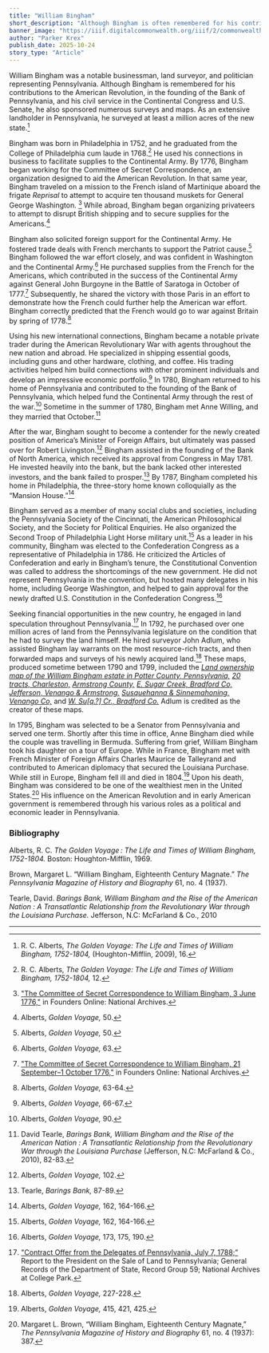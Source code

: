 ```yaml
---
title: "William Bingham"
short_description: "Although Bingham is often remembered for his contributions to the American Revolution and new nation, he also sponsored the surveying of at least a million acres."
banner_image: "https://iiif.digitalcommonwealth.org/iiif/2/commonwealth:q524ng47w/2274,143,1825,1515/full/0/default.jpg"
author: "Parker Krex"
publish_date: 2025-10-24
story_type: "Article"
---
```



William Bingham was a notable businessman, land surveyor, and politician representing Pennsylvania. Although Bingham is remembered for his contributions to the American Revolution, in the founding of the Bank of Pennsylvania, and his civil service in the Continental Congress and U.S. Senate, he also sponsored numerous surveys and maps. As an extensive landholder in Pennsylvania, he surveyed at least a million acres of the new state.[^1]  

Bingham was born in Philadelphia in 1752, and he graduated from the College of Philadelphia cum laude in 1768.[^2]  He used his connections in business to facilitate supplies to the Continental Army. By 1776, Bingham began working for the Committee of Secret Correspondence, an organization designed to aid the American Revolution. In that same year, Bingham traveled on a mission to the French island of Martinique aboard the frigate *Reprisal* to attempt to acquire ten thousand muskets for General George Washington. [^3] While abroad, Bingham began organizing privateers to attempt to disrupt British shipping and to secure supplies for the Americans.[^4]  

Bingham also solicited foreign support for the Continental Army. He fostered trade deals with French merchants to support the Patriot cause.[^5]  Bingham followed the war effort closely, and was confident in Washington and the Continental Army.[^6]  He purchased supplies from the French for the Americans, which contributed in the success of the Continental Army against General John Burgoyne in the Battle of Saratoga in October of 1777.[^7]  Subsequently, he shared the victory with those Paris in an effort to demonstrate how the French could further help the American war effort. Bingham correctly predicted that the French would go to war against Britain by spring of 1778.[^8] 

Using his new international connections, Bingham became a notable private trader during the American Revolutionary War with agents throughout the new nation and abroad. He specialized in shipping essential goods, including guns and other hardware, clothing, and coffee. His trading activities helped him build connections with other prominent individuals and develop an impressive economic portfolio.[^9]  In 1780, Bingham returned to his home of Pennsylvania and contributed to the founding of the Bank of Pennsylvania, which helped fund the Continental Army through the rest of the war.[^10]  Sometime in the summer of 1780, Bingham met Anne Willing, and they married that October.[^11] 

After the war, Bingham sought to become a contender for the newly created position of America’s Minister of Foreign Affairs, but ultimately was passed over for Robert Livingston.[^12]  Bingham assisted in the founding of the Bank of North America, which received its approval from Congress in May 1781. He invested heavily into the bank, but the bank lacked other interested investors, and the bank failed to prosper.[^13]  By 1787, Bingham completed his home in Philadelphia, the three-story home known colloquially as the “Mansion House.”[^14] 

Bingham served as a member of many social clubs and societies, including the Pennsylvania Society of the Cincinnati, the American Philosophical Society, and the Society for Political Enquiries. He also organized the Second Troop of Philadelphia Light Horse military unit.[^15]  As a leader in his community, Bingham was elected to the Confederation Congress as a representative of Philadelphia in 1786. He criticized the Articles of Confederation and early in Bingham’s tenure, the Constitutional Convention was called to address the shortcomings of the new government. He did not represent Pennsylvania in the convention, but hosted many delegates in his home, including George Washington, and helped to gain approval for the newly drafted U.S. Constitution in the Confederation Congress.[^16] 

Seeking financial opportunities in the new country, he engaged in land speculation throughout Pennsylvania.[^17]  In 1792, he purchased over one million acres of land from the Pennsylvania legislature on the condition that he had to survey the land himself. He hired surveyor John Adlum, who assisted Bingham lay warrants on the most resource-rich tracts, and then forwarded maps and surveys of his newly acquired land.[^18]  These maps, produced sometime between 1790 and 1799, included the [*Land ownership map of the William Bingham estate in Potter County, Pennsylvania,*](https://www.argomaps.org/maps/commonwealth:q524ng38x/) [*20 tracts, Charleston,*](https://www.argomaps.org/maps/commonwealth:q524ng46m/) [*Armstrong County,*](https://www.argomaps.org/maps/commonwealth:q524ng328/) [*E. Sugar Creek, Bradford Co,*](https://www.argomaps.org/maps/commonwealth:q524ng28p/) [*Jefferson, Venango & Armstrong,*](https://www.argomaps.org/maps/commonwealth:q524ng36c/) [*Susquehanna & Sinnemahoning,*](https://www.argomaps.org/maps/commonwealth:q524ng30q/) [*Venango Co,*](https://www.argomaps.org/maps/commonwealth:q524ng442/) and [*W. Su[q.?] Cr., Bradford Co.*](https://www.argomaps.org/maps/commonwealth:q524ng40z/) Adlum is credited as the creator of these maps.

<InlineMapViewer identifier="commonwealth__q524ng38x" />

<InlineMapViewer identifier="commonwealth__q524ng46m" />

<InlineMapViewer identifier="commonwealth__q524ng328" />

<InlineMapViewer identifier="commonwealth__q524ng28p" />

<InlineMapViewer identifier="commonwealth__q524ng36c" />

<InlineMapViewer identifier="commonwealth__q524ng30q" />

<InlineMapViewer identifier="commonwealth__q524ng442" />

<InlineMapViewer identifier="commonwealth__q524ng40z" />

In 1795, Bingham was selected to be a Senator from Pennsylvania and served one term. Shortly after this time in office, Anne Bingham died while the couple was travelling in Bermuda. Suffering from grief, William Bingham took his daughter on a tour of Europe. While in France, Bingham met with French Minister of Foreign Affairs Charles Maurice de Talleyrand and contributed to American diplomacy that secured the Louisiana Purchase. While still in Europe, Bingham fell ill and died in 1804.[^19]  Upon his death, Bingham was considered to be one of the wealthiest men in the United States.[^20]  His influence on the American Revolution and in early American government is remembered through his various roles as a political and economic leader in Pennsylvania.

[^1]: R. C. Alberts, *The Golden Voyage: The Life and Times of William Bingham, 1752-1804,* (Houghton-Mifflin, 2009), 16.

[^2]: R. C. Alberts, *The Golden Voyage: The Life and Times of William Bingham, 1752-1804,* 12.  

[^3]: ["The Committee of Secret Correspondence to William Bingham, 3 June 1776,"](https://founders.archives.gov/documents/Franklin/01-22-02-0268) in Founders Online: National Archives.

[^4]: Alberts, *Golden Voyage,* 50.

[^5]: Alberts, *Golden Voyage,* 50.

[^6]: Alberts, *Golden Voyage,* 63.

[^7]: ["The Committee of Secret Correspondence to William Bingham, 21 September–1 October 1776,"](https://founders.archives.gov/documents/Franklin/01-22-02-0366) in Founders Online: National Archives.

[^8]: Alberts, *Golden Voyage,* 63-64.

[^9]: Alberts, *Golden Voyage,* 66-67.

[^10]: Alberts, *Golden Voyage,* 90.

[^11]: David Tearle, *Barings Bank, William Bingham and the Rise of the American Nation : A Transatlantic Relationship from the Revolutionary War through the Louisiana Purchase* (Jefferson, N.C: McFarland & Co., 2010), 82-83.

[^12]: Alberts, *Golden Voyage,* 102.

[^13]: Tearle, *Barings Bank,* 87-89.

[^14]: Alberts, *Golden Voyage,* 162, 164-166.

[^15]: Alberts, *Golden Voyage,* 162, 164-166.

[^16]: Alberts, *Golden Voyage,* 173, 175, 190.

[^17]: ["Contract Offer from the Delegates of Pennsylvania, July 7, 1788;”](https://catalog.archives.gov/id/16586373?objectPanel=transcription) Report to the President on the Sale of Land to Pennsylvania; General Records of the Department of State, Record Group 59; National Archives at College Park.

[^18]: Alberts, *Golden Voyage,* 227-228.

[^19]: Alberts, *Golden Voyage,* 415, 421, 425.

[^20]: Margaret L. Brown, “William Bingham, Eighteenth Century Magnate,” *The Pennsylvania Magazine of History and Biography* 61, no. 4 (1937): 387.

### Bibliography 

Alberts, R. C. *The Golden Voyage : The Life and Times of William Bingham, 1752-1804.* Boston: Houghton-Mifflin, 1969. 

Brown, Margaret L. “William Bingham, Eighteenth Century Magnate.” *The Pennsylvania Magazine of History and Biography* 61, no. 4 (1937).

Tearle, David. *Barings Bank, William Bingham and the Rise of the American Nation : A Transatlantic Relationship from the Revolutionary War through the Louisiana Purchase.* Jefferson, N.C: McFarland & Co., 2010

***
